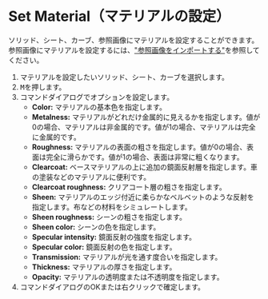 
# Set Material（マテリアルの設定）

<Reference shortcut="M" command="Set Material" button="" />

ソリッド、シート、カーブ、参照画像にマテリアルを設定することができます。
参照画像にマテリアルを設定するには、["参照画像をインポートする"](../start/importing-reference-images)を参照してください。

1. マテリアルを設定したいソリッド、シート、カーブを選択します。
2. <kbd>M</kbd>を押します。
3. コマンドダイアログでオプションを設定します。
    - **Color:** マテリアルの基本色を指定します。
    - **Metalness:** マテリアルがどれだけ金属的に見えるかを指定します。値が0の場合、マテリアルは非金属的です。値が1の場合、マテリアルは完全に金属的です。
    - **Roughness:** マテリアルの表面の粗さを指定します。値が0の場合、表面は完全に滑らかです。値が1の場合、表面は非常に粗くなります。
    - **Clearcoat:** ベースマテリアルの上に追加の鏡面反射層を指定します。車の塗装などのマテリアルに便利です。
    - **Clearcoat roughness:** クリアコート層の粗さを指定します。
    - **Sheen:** マテリアルのエッジ付近に柔らかなベルベットのような反射を指定します。布などの材料をシミュレートします。
    - **Sheen roughness:** シーンの粗さを指定します。
    - **Sheen color:** シーンの色を指定します。
    - **Specular intensity:** 鏡面反射の強度を指定します。
    - **Specular color:** 鏡面反射の色を指定します。
    - **Transmission:** マテリアルが光を通す度合いを指定します。
    - **Thickness:** マテリアルの厚さを指定します。
    - **Opacity:** マテリアルの透明度または不透明度を指定します。
4. コマンドダイアログのOKまたは右クリックで確定します。

